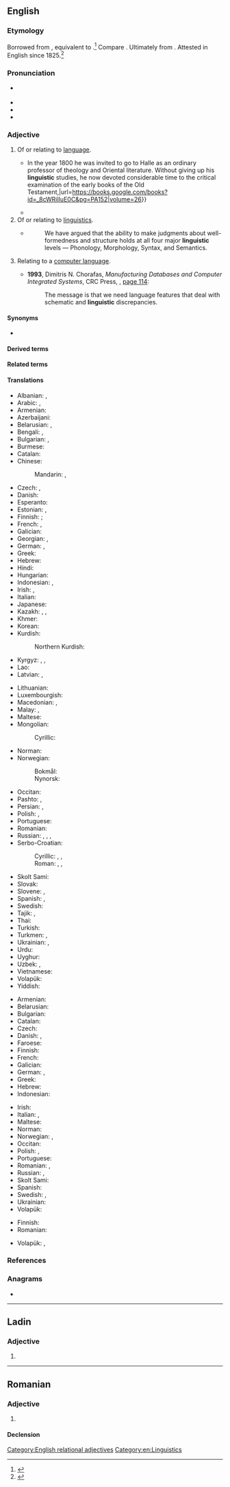 {{also|lingüistic|lingüístic}}
==English==

===Etymology===
Borrowed from {{bor|en|de|linguistisch}}, equivalent to {{suf|en|linguist|ic}}.<ref>{{R:Etymonline|linguistic}}</ref> Compare {{m|en|linguistics}}. Ultimately from {{der|en|la|lingua|t=tongue}}. Attested in English since 1825.<ref>{{R:MWO}}</ref>

===Pronunciation===
* {{a|UK|US}} {{IPA|en|/lɪŋˈɡwɪstɪk/}}
* {{audio|en|en-us-linguistic.ogg|Audio (US)}}
* {{rhymes|en|ɪstɪk|s=3}}
* {{hyphenation|en|lin|guis|tic}}

===Adjective===
{{en-adj|-}}

# Of or relating to [[language]].
#* {{quote-journal|en|1848|George Long|Vater, Johan Severin|The Penny Cyclopædia||152|Along with the Hebrew language, the grammatical knowledge of which was greatly advanced by him, he now devoted himself to the study of a variety of languages{{...}} In the year 1800 he was invited to go to Halle as an ordinary professor of theology and Oriental literature. Without giving up his '''linguistic''' studies, he now devoted considerable time to the critical examination of the early books of the Old Testament,|url=https://books.google.com/books?id=_8cWRilIuE0C&pg=PA152|volume=26}}
#* {{quote-journal|en|date=2013-06-14|author=Sam Leith
|volume=189|issue=1|page=37|magazine={{w|The Guardian Weekly}}
|title=[http://www.guardian.co.uk/books/2013/may/23/holy-shit-history-swearing-mohr Where the profound meets the profane]
|passage=Swearing doesn't just mean what we now understand by "dirty words". It is entwined, in social and '''linguistic''' history, with the other sort of swearing: vows and oaths.}}
# Of or relating to [[linguistics]].
#* {{quote-book|en|year=1988|author=Andrew Radford|title=Transformational grammar: a first course|publisher=Cambridge University Press|location=Cambridge, UK|page=50|isbn=0-521-34750-5}}
#*: We have argued that the ability to make judgments about well-formedness and structure holds at all four major '''linguistic''' levels — Phonology, Morphology, Syntax, and Semantics.
# {{lb|en|computing}} Relating to a [[computer language]].
#* '''1993''', Dimitris N. Chorafas, ''Manufacturing Databases and Computer Integrated Systems'', CRC Press, {{ISBN|978-0-8493-8689-3}}, [http://books.google.com/books?id=ttMdfFpo7uYC&pg=PA114&vq=linguistic page 114]:
#*: The message is that we need language features that deal with schematic and '''linguistic''' discrepancies.

====Synonyms====
* {{l|en|linguistical}} {{q|less common}}

====Derived terms====
{{der4|en
|anthropolinguistic
|biolinguistic
|counterlinguistic
|crosslinguistic
|cunnilinguistic
|cyberlinguistic
|demolinguistic
|ecolinguistic
|epilinguistic
|ethnolinguistic
|Eurolinguistic
|extralinguistic
|geolinguistic
|interlinguistic
|intralinguistic
|linguistic atlas
|linguistic imbalance
|linguistic terrain
|linguistic turn
|linguistical
|linguisticality
|linguistically
|linguistician
|linguistics
|logicolinguistic
|macrolinguistic
|metalinguistic
|microlinguistic
|monolinguistic
|multilinguistic
|neuro-linguistic programming
|neurolinguistic
|nonlinguistic
|paedolinguistic
|panlinguistic
|paralinguistic
|patholinguistic
|prelinguistic
|protolinguistic
|pseudolinguistic
|psycholinguistic
|quasilinguistic
|sociolinguistic
|sublinguistic
|supralinguistic
|theolinguistic
|translinguistic
|unlinguistic
|xenolinguistic}}

====Related terms====
{{rel4|en
|lingua
|lingual
|linguality
|lingually
|linguicism
|linguicist
|linguicistic
|linguicistical
|linguicistically
|linguiform
}}

====Translations====
{{trans-top|of or relating to language}}
* Albanian: {{t+|sq|gjuhësor}}, {{t|sq|linguistik}}
* Arabic: {{t|ar|لُغَوِيّ}}, {{t|ar|لِسَانِيّ}}
* Armenian: {{t+|hy|լեզվական}}
* Azerbaijani: {{t|az|dilçilik}}
* Belarusian: {{t|be|мо́ўны}}, {{t|be|лінгвісты́чны}}
* Bengali: {{t|bn|ভাষাবৈজ্ঞানিকk}}, {{t|bn|ভাষাগত}}
* Bulgarian: {{t|bg|езико́в}}, {{t|bg|лингвисти́чен}}
* Burmese: {{t+|my|ဘာသာစကား}}
* Catalan: {{t+|ca|lingüístic}}
* Chinese:
*: Mandarin: {{t+|cmn|語言|alt=語言的}}, {{t+|cmn|语言|tr=yǔyán de|alt=语言的}}
* Czech: {{t+|cs|jazykový}}, {{t+|cs|lingvistický}}
* Danish: {{t|da|sproglig}}
* Esperanto: {{t|eo|lingva}}
* Estonian: {{t|et|keeleline}}, {{t+|et|keel|alt=keele-}}
* Finnish: {{t+|fi|kielellinen}}; {{t|fi|kielinen}}
* French: {{t+|fr|linguistique}}, {{t+|fr|lingual}}
* Galician: {{t+|gl|lingüístico}}
* Georgian: {{t|ka|ენობრივი}}, {{t|ka|ლინგვისტური}}
* German: {{t+|de|sprachlich}}, {{t+|de|linguistisch}}
* Greek: {{t+|el|γλωσσικός}}
* Hebrew: {{t|he|לְשׁוֹנִי|tr=l'shoní}}
* Hindi: {{t|hi|भाषाई}}
* Hungarian: {{t+|hu|nyelvi}}
* Indonesian: {{t+|id|linguistik}}, {{t+|id|bahasa}}
* Irish: {{t|ga|teangach}}, {{t|ga|teangúil}}
* Italian: {{t+|it|linguistico}}
* Japanese: {{t+|ja|言語|tr=げ​んごの, gengo no|alt=言語の}}
* Kazakh: {{t+|kk|тіл}}, {{t|kk|тілдік}}, {{t|kk|лингвистикалық}}
* Khmer: {{t+|km|ភាសា}}
* Korean: {{t+|ko|언어|alt=언어의}}
* Kurdish:
*: Northern Kurdish: {{t+|kmr|zimanî}}
* Kyrgyz: {{t+|ky|тил}}, {{t|ky|тилдик}}, {{t|ky|лингвистикалык}}
* Lao: {{t+|lo|ພາສາ}}
* Latvian: {{t|lv|lingvistisks}}, {{t|lv|valodniecisks}}
{{trans-mid}}
* Lithuanian: {{t|lt|kalbinis}}
* Luxembourgish: {{t|lb|sproochlech}}
* Macedonian: {{t|mk|јазичен}}, {{t|mk|лингвистички}}
* Malay: {{t+|ms|bahasa}}, {{t+|ms|linguistik}}
* Maltese: {{t|mt|lingwistiku}}
* Mongolian:
*: Cyrillic: {{t|mn|хэл шинжлэлийн}}
* Norman: {{t|nrf|lîndgistique}}
* Norwegian:
*: Bokmål: {{t+|nb|språklig}}
*: Nynorsk: {{t|nn|språkleg}}
* Occitan: {{t+|oc|lingüistic}}
* Pashto: {{t|ps|ژبنی|tr=žǝbanáy}}, {{t|ps|لساني|tr=lesāní}}
* Persian: {{t+|fa|زبانی|tr=zabâni}}, {{t+|fa|لسانی|tr=lesâni}}
* Polish: {{t+|pl|językowy}}, {{t+|pl|lingwistyczny}}
* Portuguese: {{t+|pt|linguístico}}
* Romanian: {{t+|ro|lingvistic}}
* Russian: {{t+|ru|языково́й}}, {{t+|ru|лингвисти́ческий}}, {{t+|ru|язы́чный}}, {{t+|ru|лингва́льный}}
* Serbo-Croatian:
*: Cyrillic: {{t|sh|јѐзичкӣ}}, {{t|sh|јѐзичнӣ}}, {{t|sh|лингвѝстичкӣ}}
*: Roman: {{t+|sh|jèzičkī}}, {{t+|sh|jèzičnī}}, {{t+|sh|lingvìstičkī}}
* Skolt Sami: {{t|sms|ǩiõllʼlaž}}
* Slovak: {{t|sk|lingvistický}}
* Slovene: {{t|sl|jezikóven}}, {{t|sl|jezíčen}}
* Spanish: {{t+|es|lingüístico}}, {{t+|es|lingual}}
* Swedish: {{t+|sv|språklig}}
* Tajik: {{t|tg|забонӣ}}, {{t|tg|лисонӣ}}
* Thai: {{t+|th|ภาษา}}
* Turkish: {{t+|tr|dil bilimi}}
* Turkmen: {{t+|tk|dil}}, {{t|tk|lingwistik}}
* Ukrainian: {{t+|uk|мо́вний}}, {{t|uk|лінгвісти́чний}}
* Urdu: {{t|ur|لسانی|tr=lisānī}}
* Uyghur: {{t+|ug|تىل}}
* Uzbek: {{t+|uz|til}}, {{t+|uz|lingvistik}}
* Vietnamese: {{t+|vi|ngôn ngữ}}
* Volapük: {{t+|vo|pükik}}
* Yiddish: {{t|yi|שפּראַכלעך}}
{{trans-bottom}}

{{trans-top|of or relating to linguistics}}
* Armenian: {{t+|hy|լեզվաբանական}}
* Belarusian: {{t|be|лінгвісты́чны}}
* Bulgarian: {{t|bg|лингвисти́чен}}
* Catalan: {{t+|ca|lingüístic}}
* Czech: {{t+|cs|lingvistický}}
* Danish: {{t|da|lingvistisk}}, {{t|da|sprogvidenskabelig}}
* Faroese: {{t|fo|málfrøðiligur}}
* Finnish: {{t+|fi|kielitieteellinen}}
* French: {{t+|fr|linguistique}}
* Galician: {{t+|gl|lingüístico}}
* German: {{t+|de|sprachwissenschaftlich}}, {{t+|de|linguistisch}}
* Greek: {{t+|el|γλωσσολογικός}}
* Hebrew: {{t|he|בַּלְשָׁנִי}}
* Indonesian: {{t+|id|linguistik}}
{{trans-mid}}
* Irish: {{t|ga|teangeolaíoch}}
* Italian: {{t+|it|linguistico}}, {{t+check|it|glottologico}}
* Maltese: {{t|mt|lingwistiku}}
* Norman: {{t|nrf|lîndgistique}}
* Norwegian: {{t|no|lingvistisk}}, {{t|no|språkvitenskapelig}}
* Occitan: {{t+|oc|lingüistic}}
* Polish: {{t+|pl|lingwistyczny}}, {{t+|pl|językoznawczy}}
* Portuguese: {{t+|pt|linguístico}}
* Romanian: {{t+|ro|lingvistic}}, {{t|ro|de lingvistică}}
* Russian: {{t+|ru|лингвисти́ческий}}, {{t+|ru|языкове́дческий}}
* Skolt Sami: {{t|sms|ǩiõllʼlaž}}
* Spanish: {{t+|es|lingüístico}}
* Swedish: {{t+|sv|språkvetenskaplig}}, {{t+|sv|lingvistisk}}
* Ukrainian: {{t|uk|лінгвісти́чний}}
* Volapük: {{t+|vo|pükavik}}
{{trans-bottom}}

{{trans-top|of or relating to computer languages}}
* Finnish: {{t+|fi|kielellinen}}
* Romanian: {{t|ro|computero-lingvistic}}
{{trans-mid}}
* Volapük: {{t|vo|nünömapükik}}, {{t|vo|programelapükik}}
{{trans-bottom}}

===References===
<references/>

===Anagrams===
* {{anagrams|en|a=cgiiilnstu|linguicist}}

[[Category:English relational adjectives]]
[[Category:en:Linguistics]]

----

==Ladin==

===Adjective===
{{head|lld|adjective form|g=m-p}}

# {{plural of|lld|linguistich}}

----

==Romanian==

===Adjective===
{{ro-adj}}

# {{alternative form of|ro|lingvistic}}

====Declension====
{{ro-decl-adj}}